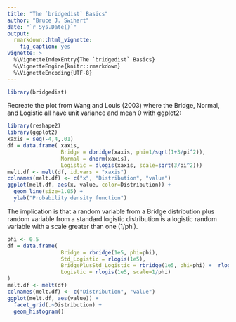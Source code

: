 ```yaml
---
title: "The `bridgedist` Basics"
author: "Bruce J. Swihart"
date: "`r Sys.Date()`"
output: 
  rmarkdown::html_vignette:
    fig_caption: yes
vignette: >
  %\VignetteIndexEntry{The `bridgedist` Basics}
  %\VignetteEngine{knitr::rmarkdown}
  %\VignetteEncoding{UTF-8}
---
```



```r
library(bridgedist)
```
<!--
Recreate the plot from Wang and Louis (2003) where the Bridge, Normal, and Logistic all have unit variance and mean 0:

```r
xaxis <- seq(-3,3,.01) 
plot(xaxis, dbridge(xaxis, phi=1/sqrt(1+3/pi^2)), type="l",
     xlab="x", ylab="density(x)")
lines(xaxis, dnorm(xaxis))
lines(xaxis, dlogis(xaxis, phi=sqrt(3/pi^2)))
```
-->

Recreate the plot from Wang and Louis (2003) where the Bridge, Normal, and Logistic all have unit variance and mean 0 with ggplot2:

```r
library(reshape2)
library(ggplot2)
xaxis = seq(-4,4,.01)
df = data.frame( xaxis,
                 Bridge = dbridge(xaxis, phi=1/sqrt(1+3/pi^2)),
                 Normal = dnorm(xaxis),
                 Logistic = dlogis(xaxis, scale=sqrt(3/pi^2)))
melt.df <- melt(df, id.vars = "xaxis")
colnames(melt.df) <- c("x", "Distribution", "value")
ggplot(melt.df, aes(x, value, color=Distribution)) + 
  geom_line(size=1.05) + 
  ylab("Probability density function") 
```

The implication is that a random variable from a Bridge distribution plus random variable from a standard logistic distribution is a logistic random variable with a scale greater than one (1/phi).  


```r
phi <- 0.5
df = data.frame(
                 Bridge = rbridge(1e5, phi=phi),
                 Std_Logistic = rlogis(1e5),
                 BridgePlusStd_Logistic = rbridge(1e5, phi=phi) +  rlogis(1e5),
                 Logistic = rlogis(1e5, scale=1/phi)
)
melt.df <- melt(df)
colnames(melt.df) <- c("Distribution", "value")
ggplot(melt.df, aes(value)) +
  facet_grid(.~Distribution) +
  geom_histogram()
```
